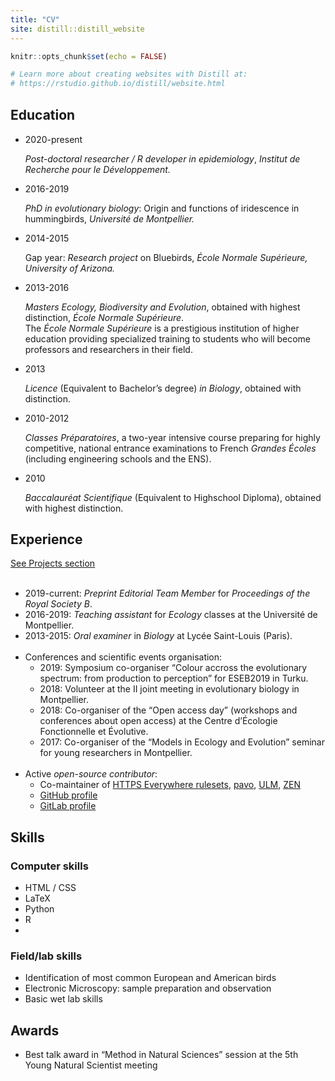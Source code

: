 ```yaml
---
title: "CV"
site: distill::distill_website
---
```


```r
knitr::opts_chunk$set(echo = FALSE)

# Learn more about creating websites with Distill at:
# https://rstudio.github.io/distill/website.html

```

<div class="container-fluid" style="margin-top:30px">
<div class="col-lg-8 mx-auto">
<h2><i class="fa fa-graduation-cap"></i> Education</h2>
<ul class="timeline">
<li>
<p class="date">2020-present</p>
<em>Post-doctoral researcher / R developer in epidemiology</em>,
<i>Institut de Recherche pour le Développement.</i>
<li>
<p class="date">2016-2019</p>
<em>PhD in evolutionary biology</em>:
Origin and functions of iridescence in hummingbirds,
<i>Université de Montpellier.</i>
</li>
<li>
<p class="date">2014-2015</p>
Gap year: <em>Research project</em> on Bluebirds,
<i>École Normale Supérieure, University of Arizona.</i>
</li>
<li>
<p class="date">2013-2016</p>
<em>Masters Ecology, Biodiversity and Evolution</em>,
obtained with highest distinction,
<i>École Normale Supérieure</i>.
<br>
The <i>École Normale Supérieure</i> is a prestigious institution of
higher education providing specialized training to students who
will become professors and researchers in their field.
</li>

<li><p class="date">2013</p>
<em>Licence</em> (Equivalent to Bachelor’s degree)
<em>in Biology</em>, obtained with distinction.
</li>

<li><p class="date">2010-2012</p>
<em><i>Classes Préparatoires</i></em>, a two-year intensive course
preparing for highly competitive, national entrance examinations to
French <i>Grandes Écoles</i> (including engineering schools and the
ENS).
</li>
<li><p class="date">2010</p>
<em><i>Baccalauréat Scientifique</i></em>
(Equivalent to Highschool Diploma),
obtained with highest distinction.
</li>
</ul>

<h2><i class="fa fa-microscope"></i> Experience</h2>

<a href="projects.html">See Projects section</a><br><br>
<ul>
<li>2019-current:
<em>Preprint Editorial Team Member</em> for <em>Proceedings of
the Royal Society B</em>.
</li>
<li>2016-2019:
<em>Teaching assistant</em> for <em>Ecology</em> classes at the
Université de Montpellier.
</li>
<li>2013-2015:
<em>Oral examiner</em> in <em>Biology</em> at Lycée Saint-Louis
(Paris).
</li>
<br>
<li>
Conferences and scientific events organisation:
<ul>
<li>2019:
Symposium co-organiser "Colour accross the evolutionary spectrum: from production to perception" for ESEB2019 in Turku.
</li>
<li>2018:
Volunteer at the II joint meeting in evolutionary biology in Montpellier.
</li>
<li>2018:
Co-organiser of the "Open access day" (workshops and conferences about open access) at the Centre d'Écologie Fonctionnelle et Évolutive.
</li>
<li>2017:
Co-organiser of the "Models in Ecology and Evolution" seminar for young researchers in Montpellier.
</li>
</ul>
</li>
<br>
<li>
Active <em>open-source contributor</em>:
<ul>
<li>Co-maintainer of <a href="https://github.com/EFForg/https-everywhere">HTTPS Everywhere rulesets</a>, <a href="http://rafaelmaia.net/pavo/">pavo</a>, <a href="https://www.biologie.ens.fr/~legendre/ulm/ulm.html">ULM</a>, <a href="https://gitlab.com/ecoevomath/zen">ZEN</a></li>
<li><a class="fab fa-github" href="https://github.com/Bisaloo"> GitHub profile</a></li>
<li><a class="fab fa-gitlab" href="https://gitlab.com/Bisaloo"> GitLab profile</a></li>
</ul>
</ul>

<h2>Skills</h2>
<div class="card-deck m-4">
<div class="card">
<div class="card-header"><h3>Computer skills</h3></div>
<div class="card-body">
<ul>
<li>HTML <i class="fab fa-html5"></i> / CSS <i class="fab fa-css3-alt"></i></li>
<li>LaTeX</li>
<li>Python <i class="fab fa-python"></i></li>
<li>R <i class="fab fa-r-project"></i></li>
<li><i class="fab fa-git"></i></li>
</ul>
</div>
</div>
<div class="card">
<div class="card-header"><h3>Field/lab skills</h3></div>
<div class="card-body">
<ul>
<li><i class="fa fa-feather-alt"></i> Identification of most common European and American birds</li>
<li><i class="fa fa-microscope"></i> Electronic Microscopy: sample preparation and observation </li>
<li><i class="fa fa-flask"></i> Basic wet lab skills</li>
</ul>
</div>
</div>
</div>

<h2><i class="fa fa-medal"></i> Awards</h2>
<ul>
<li>Best talk award in "Method in Natural Sciences" session at the 5th Young Natural Scientist meeting</li>
</ul>
</div>
</div>
